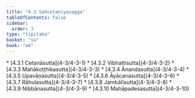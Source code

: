 ```yaml
---
title: "4.3 Sañcetaniyavagga"
tableOfContents: false
sidebar:
  order: 3
type: "tipitaka"
basket: "su"
book: "a4"
---
```



<DynamicBreadcrumb />



<TableOfContents book="a4" section="4.3">
* [4.3.1 Cetanāsutta](4-3/4-3-1)
* [4.3.2 Vibhattisutta](4-3/4-3-2)
* [4.3.3 Mahākoṭṭhikasutta](4-3/4-3-3)
* [4.3.4 Ānandasutta](4-3/4-3-4)
* [4.3.5 Upavāṇasutta](4-3/4-3-5)
* [4.3.6 Āyācanasutta](4-3/4-3-6)
* [4.3.7 Rāhulasutta](4-3/4-3-7)
* [4.3.8 Jambālīsutta](4-3/4-3-8)
* [4.3.9 Nibbānasutta](4-3/4-3-9)
* [4.3.10 Mahāpadesasutta](4-3/4-3-10)
</TableOfContents>